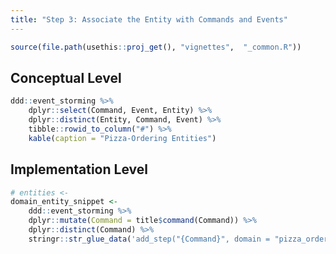 ---
title: "Step 3: Associate the Entity with Commands and Events"
---


```{r, include = FALSE}
source(file.path(usethis::proj_get(), "vignettes",  "_common.R"))
```

## Conceptual Level

```{r domain-entity-table}
ddd::event_storming %>% 
    dplyr::select(Command, Event, Entity) %>% 
    dplyr::distinct(Entity, Command, Event) %>% 
    tibble::rowid_to_column("#") %>% 
    kable(caption = "Pizza-Ordering Entities")
```

## Implementation Level

```{r domain-entity-add_entity}
# entities <- 
domain_entity_snippet <- 
    ddd::event_storming %>% 
    dplyr::mutate(Command = title$command(Command)) %>% 
    dplyr::distinct(Command) %>% 
    stringr::str_glue_data('add_step("{Command}", domain = "pizza_ordering")')
```

```{r code=domain_entity_snippet, eval=FALSE, echo=TRUE}
```
